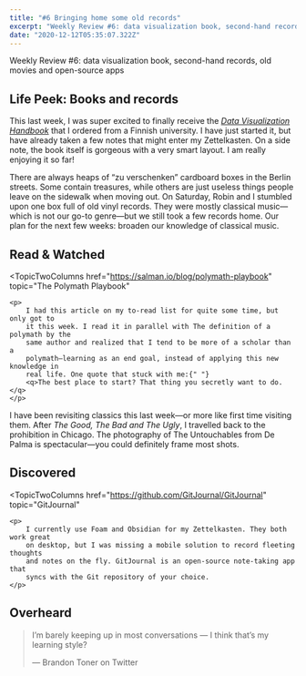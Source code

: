 ```yaml
---
title: "#6 Bringing home some old records"
excerpt: "Weekly Review #6: data visualization book, second-hand records, old movies and open-source apps"
date: "2020-12-12T05:35:07.322Z"
---
```


<Flex>
	<Column double>
		<FeaturedArtistImage
			artistHref="https://dribbble.com/shots/14742944-Christmas-Music"
			imageSrc="https://cdn.dribbble.com/users/4072391/screenshots/14742944/media/54f9c36015bc753152fda9051e85f106.gif"
			imageAlt="Christmas Music animated illustration by Maria Scherlies"
			artistName="Maria Scherlies"
		/>
	</Column>
	<Column>
		<p>
			Weekly Review #6: data visualization book, second-hand records, old movies
			and open-source apps
		</p>
	</Column>
</Flex>

## Life Peek: Books and records

This last week, I was super excited to finally receive the <cite>[Data Visualization Handbook](https://shop.aalto.fi/p/971-data-visualization-handbook/)</cite> that I ordered from a Finnish university. I have just started it, but have already taken a few notes that might enter my Zettelkasten. On a side note, the book itself is gorgeous with a very smart layout. I am really enjoying it so far!

There are always heaps of “zu verschenken” cardboard boxes in the Berlin streets. Some contain treasures, while others are just useless things people leave on the sidewalk when moving out. On Saturday, Robin and I stumbled upon one box full of old vinyl records. They were mostly classical music—which is not our go-to genre—but we still took a few records home. Our plan for the next few weeks: broaden our knowledge of classical music.

## Read & Watched

<TopicTwoColumns
	href="https://salman.io/blog/polymath-playbook"
	topic="The Polymath Playbook"
>
	<p>
		I had this article on my to-read list for quite some time, but only got to
		it this week. I read it in parallel with The definition of a polymath by the
		same author and realized that I tend to be more of a scholar than a
		polymath—learning as an end goal, instead of applying this new knowledge in
		real life. One quote that stuck with me:{" "}
		<q>The best place to start? That thing you secretly want to do.</q>
	</p>
</TopicTwoColumns>
<TopicTwoColumns
	href="https://letterboxd.com/hgcle/film/the-untouchables/"
	topic="The Untouchables (1987)"
>
	<p>
		I have been revisiting classics this last week—or more like first time
		visiting them. After <cite>The Good, The Bad and The Ugly</cite>, I
		travelled back to the prohibition in Chicago. The photography of The
		Untouchables from De Palma is spectacular—you could definitely frame most
		shots.
	</p>
</TopicTwoColumns>

## Discovered

<TopicTwoColumns
	href="https://github.com/GitJournal/GitJournal"
	topic="GitJournal"
>
	<p>
		I currently use Foam and Obsidian for my Zettelkasten. They both work great
		on desktop, but I was missing a mobile solution to record fleeting thoughts
		and notes on the fly. GitJournal is an open-source note-taking app that
		syncs with the Git repository of your choice.
	</p>
</TopicTwoColumns>

## Overheard

> I’m barely keeping up in most conversations — I think that’s my learning style?
>
> — Brandon Toner on Twitter

